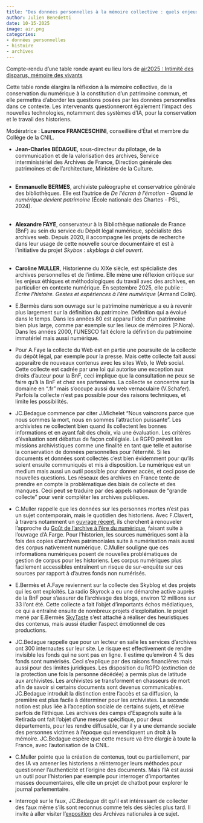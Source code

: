 ```yaml
---
title: "Des données personnelles à la mémoire collective : quels enjeux éthiques pour la conservation du patrimoine numérique ?"
author: Julien Benedetti
date: 10-15-2025
image: air.png
categories: 
- données personnelles
- histoire
- archives 
---
```


Compte-rendu d'une table ronde ayant eu lieu lors de [air2025 : Intimité des disparus, mémoire des vivants](https://www.cnil.fr/fr/air2025)

Cette table ronde élargira la réflexion à la mémoire collective, de la conservation du numérique à la constitution d’un patrimoine commun, et elle permettra d’aborder les questions posées par les données personnelles dans ce contexte. Les intervenants questionneront également l’impact des nouvelles technologies, notamment des systèmes d’IA, pour la conservation et le travail des historiens.

Modératrice : **Laurence FRANCESCHINI**, conseillère d’État et membre du Collège de la CNIL.

* **Jean-Charles BÉDAGUE**, sous-directeur du pilotage, de la communication et de la valorisation des archives, Service interministériel des Archives de France, Direction générale des patrimoines et de l’architecture, Ministère de la Culture.\
   
* **Emmanuelle BERMES**, archiviste paléographe et conservatrice générale des bibliothèques. Elle est l'autrice de _De l’écran à l’émotion - Quand le numérique devient patrimoine_ (École nationale des Chartes - PSL, 2024).\
   
* **Alexandre FAYE**, conservateur à la Bibliothèque nationale de France (BnF) au sein du service du Dépôt légal numérique, spécialiste des archives web. Depuis 2020, il accompagne les projets de recherche dans leur usage de cette nouvelle source documentaire et est à l’initiative du projet _Skybox : skyblogs à ciel ouvert_.\
   
* **Caroline MULLER**, Historienne du XIXe siècle, est spécialiste des archives personnelles et de l'intime. Elle mène une réflexion critique sur les enjeux éthiques et méthodologiques du travail avec des archives, en particulier en contexte numérique. En septembre 2025, elle publie : _Écrire l'histoire. Gestes et expériences à l'ère numérique_ (Armand Colin).

* E.Bermès dans son ouvrage sur le patrimoine numérique a eu à revenir plus largement sur la définition du patrimoine. Définition qui a évolué dans le temps. Dans les années 80 est apparu l'idée d'un patrimoine bien plus large, comme par exemple sur les lieux de mémoires (P.Nora). Dans les années 2000, l'UNESCO fait éclore la définition du patrimoine immatériel mais aussi numérique.

* Pour A.Faye la collecte du Web est en partie une poursuite de la collecte du dépôt légal, par exemple pour la presse. Mais cette collecte fait aussi apparaître de nouveaux contenus avec les sites Web, le Web social. Cette collecte est cadrée par une loi qui autorise une exception aux droits d'auteur pour la BnF, ceci implique que la consultation ne peux se faire qu'à la BnF et chez ses partenaires. La collecte se concentre sur  la domaine en ".fr" mais s'occupe aussi du web vernaculaire (V.Schafer). Parfois la collecte n'est pas possible pour des raisons techniques, et limite les possibilités. 

* JC.Bedague commence par citer J.Michelet "Nous vaincrons parce que nous sommes la mort, nous en sommes l'attraction puissante". Les archivistes ne collectent bien quand ils collectent les bonnes informations et en ayant fait des choix, via une évaluation. Les critères d'évaluation sont débattus de façon collégiale. Le RGPD prévoit les missions archivistiques comme une finalité en tant que telle et autorise la conservation de données personnelles pour l’éternité. Si les documents et données sont collectés c'est bien évidemment pour qu'ils soient ensuite communiqués et mis à disposition. Le numérique est un medium mais aussi un outil possible pour donner accès, et ceci pose de nouvelles questions. Les réseaux des archives en France tente de prendre en compte la problématique des biais de collecte et des manques. Ceci peut se traduire par des appels nationaux de "grande collecte" pour venir compléter les archives publiques.

* C.Muller rappelle que les données sur les personnes mortes n'est pas un sujet contemporain, mais le quotidien des historiens. Avec F.Clavert, à travers notamment un [ouvrage récent](https://www.fabula.org/actualites/129979/caroline-muller-avec-frederic-clavert-ecrire-l-histoire-gestes-et-experiences.html), ils cherchent à renouveler l'approche du [Goût de l'archive à l'ère du numérique](https://gout-numerique.net/), faisant suite à l'ouvrage d'A.Farge. Pour l'historien, les sources numériques sont à la fois des copies d'archives patrimoniales suite à numérisation mais aussi des corpus nativement numérique. C.Muller souligne que ces informations numériques posent de nouvelles problématiques de gestion de corpus pour les historiens. Les corpus numériques plus facilement accessibles entraînent un risque de sur-enquête sur ces sources par rapport à d'autres fonds non numérisés.

* E.Bermès et A.Faye reviennent sur la collecte des Skyblog et des projets qui les ont exploités. La radio Skyrock a eu une démarche active auprès de la BnF pour s'assurer de l'archivage des blogs, environ 12 millions sur 33 l'ont été. Cette collecte a fait l'objet d'importants échos médiatiques, ce qui a entraîné ensuite de nombreux projets d'exploitation. le projet mené par E.Bermès [SkyTaste](https://www.chartes.psl.eu/recherche/centre-jean-mabillon/projets-de-recherche/skytaste-les-skyblogs-un-terrain-danalyse-sensorielle-technologique-et-emotionnelle) s'est attaché à réaliser des heuristiques des contenus, mais aussi étudier l'aspect émotionnel de ces productions. 

* JC.Bedague rappelle que pour un lecteur en salle les services d'archives ont 300 internautes sur leur site. Le risque est effectivement de rendre invisible les fonds qui ne sont pas en ligne. Il estime qu'environ 4 % des fonds sont numérisés. Ceci s'explique par des raisons financières mais aussi pour des limites juridiques. Les disposition du RGPD (extinction de la protection une fois la personne décédée) a permis plus de latitude aux archivistes. Les archivistes se transforment en chasseurs de mort afin de savoir si certains documents sont devenus communicables. JC.Bedague introduit la distinction entre l'accès et sa diffusion, la première est plus facile à déterminer pour les archivistes. La seconde notion est plus liée à l'acception sociale de certains sujets, et rélève parfois de l'éthique. Les archives des camps d'Espagnols suite à la Retirada ont fait l'objet d'une mesure spécifique, pour deux départements, pour les rendre diffusable, car il y a une demande sociale des personnes victimes à l'époque qui revendiquent un droit à la mémoire. JC.Bedague espère que cette mesure va être élargie à toute la France, avec l'autorisation de la CNIL.

* C.Muller pointe que la création de contenus, tout ou partiellement, par des IA va amener les historiens a réinterroger leurs méthodes pour questionner l'authenticité et l'origine des documents. Mais l'IA est aussi un outil pour l'historien par exemple pour interroger d'importantes masses documentaires, elle cite un projet de chatbot pour explorer le journal parlementaire.

* Interrogé sur le faux, JC.Bedague dit qu'il est intéressant de collecter des faux même s'ils sont reconnus comme tels des siècles plus tard. Il invite à aller visiter l'[exposition](https://www.archives-nationales.culture.gouv.fr/evenements/faux-et-faussaires-du-moyen-age-nos-jours) des Archives nationales à ce sujet.